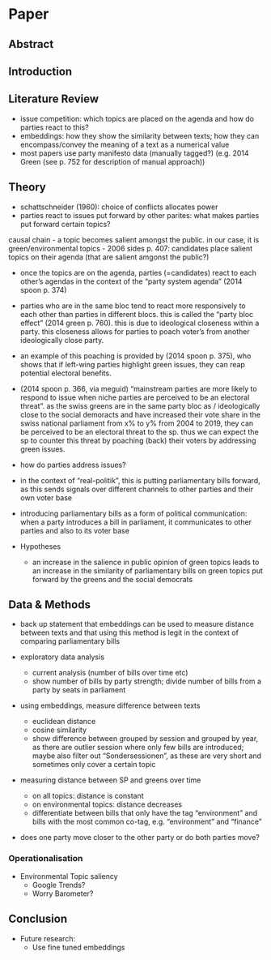 # Paper

## Abstract

## Introduction

## Literature Review
- issue competition: which topics are placed on the agenda and how do parties react to this?
- embeddings: how they show the similarity between texts; how they can encompass/convey the meaning of a text as a numerical value
- most papers use party manifesto data (manually tagged?) (e.g. 2014 Green (see p. 752 for description of manual approach))

## Theory
- schattschneider (1960): choice of conflicts allocates power
- parties react to issues put forward by other parites: what makes parties put forward certain topics?

causal chain
- a topic becomes salient amongst the public. in our case, it is green/environmental topics
- 2006 sides p. 407: candidates place salient topics on their agenda (that are salient amgonst the public?)

- once the topics are on the agenda, parties (=candidates) react to each other’s agendas in the context of the “party system agenda” (2014 spoon p. 374)

- parties who are in the same bloc tend to react more responsively to each other than parties in different blocs. this is called the “party bloc effect” (2014 green p. 760). this is due to ideological closeness within a party. this closeness allows for parties to poach voter’s from another ideologically close party.

- an example of this poaching is provided by (2014 spoon p. 375), who shows that if left-wing parties highlight green issues, they can reap potential electoral benefits.

- (2014 spoon p. 366, via meguid) “mainstream parties are more likely to respond to issue when niche parties are perceived to be an electoral threat”. as the swiss greens are in the same party bloc as / ideologically close to the social demoracts and have increased their vote share in the swiss national parliament from x% to y% from 2004 to 2019, they can be perceived to be an electoral threat to the sp. thus we can expect the sp to counter this threat by poaching (back) their voters by addressing green issues.

- how do parties address issues?
- in the context of “real-politik”, this is putting parliamentary bills forward, as this sends signals over different channels to other parties and their own voter base
- introducing parliamentary bills as a form of political communication: when a party introduces a bill in parliament, it communicates to other parties and also to its voter base


- Hypotheses
	- an increase in the salience in public opinion of green topics leads to an increase in the similarity of parliamentary bills on green topics put forward by the greens and the social democrats


## Data & Methods
- back up statement that embeddings can be used to measure distance between texts and that using this method is legit in the context of comparing parliamentary bills

- exploratory data analysis
	- current analysis (number of bills over time etc)
	- show number of bills by party strength; divide number of bills from a party by seats in parliament
- using embeddings, measure difference between texts
	- euclidean distance
	- cosine similarity
	- show difference between grouped by session and grouped by year, as there are outlier session where only few bills are introduced; maybe also filter out “Sondersessionen”, as these are very short and sometimes only cover a certain topic
- measuring distance between SP and greens over time 
	- on all topics: distance is constant
	- on environmental topics: distance decreases
	- differentiate between bills that only have the tag “environment” and bills with the most common co-tag, e.g. “environment” and “finance” 
- does one party move closer to the other party or do both parties move?

### Operationalisation
- Environmental Topic saliency
	- Google Trends?
	- Worry Barometer?

## Conclusion
- Future research:
	- Use fine tuned embeddings
